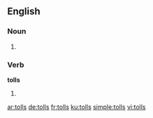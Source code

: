 
==English==

===Noun===
{{head|en}}

# {{plural of|toll}}

===Verb===
'''tolls'''

# {{en-third-person singular of|toll}}

[[ar:tolls]]
[[de:tolls]]
[[fr:tolls]]
[[ku:tolls]]
[[simple:tolls]]
[[vi:tolls]]